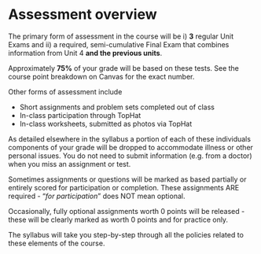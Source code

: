 # Assessment overview

The primary form of assessment in the course will be i) **3** regular Unit Exams and ii) a required, semi-cumulative Final Exam that combines information from Unit 4 **and the previous units**.

<!-- Each test will cover about 4 1/2 weeks of materials. -->

Approximately **75%** of your grade will be based on these tests.  See the course point breakdown on Canvas for the exact number.

Other forms of assessment include

* Short assignments and problem sets completed out of class
* In-class participation through TopHat
* In-class worksheets, submitted as photos via TopHat

<!-- (All in-class assignments will remain open for 24 hours) -->


<!-- * **Exam re-works**  that allow you to review the tests (these count as assignments and do not add points to your exam) -->
<!-- * Numerous short "micro-quizzes" within lectures to build vocab and test comprehension -->

As detailed elsewhere in the syllabus a portion of each of these individuals components of your grade will be dropped to accommodate illness or other personal issues.  You do not need to submit information (e.g. from a doctor) when you miss an assignment or test.

Sometimes assignments or questions will be marked as based partially or entirely scored for participation or completion.  These assignments ARE required - "*for participation*" does NOT mean optional. 

Occasionally, fully optional assignments worth 0 points will be released - these will be clearly marked as worth 0 points and for practice only.

The syllabus will take you step-by-step through all the policies related to these elements of the course.